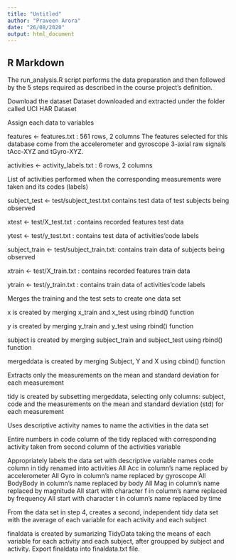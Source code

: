```yaml
---
title: "Untitled"
author: "Praveen Arora"
date: "26/08/2020"
output: html_document
---
```


## R Markdown


The run_analysis.R script performs the data preparation and then followed by the 5 steps required as described in the course project’s definition.

Download the dataset
Dataset downloaded and extracted under the folder called UCI HAR Dataset

Assign each data to variables

features <- features.txt : 561 rows, 2 columns
The features selected for this database come from the accelerometer and gyroscope 3-axial raw signals tAcc-XYZ and tGyro-XYZ.

activities <- activity_labels.txt : 6 rows, 2 columns

List of activities performed when the corresponding measurements were taken and its codes (labels)

subject_test <- test/subject_test.txt
contains test data of test subjects being observed

xtest <- test/X_test.txt :
contains recorded features test data

ytest <- test/y_test.txt :
contains test data of activities’code labels

subject_train <- test/subject_train.txt: 
contains train data of subjects being observed

xtrain <- test/X_train.txt :
contains recorded features train data

ytrain <- test/y_train.txt : 
contains train data of activities’code labels

Merges the training and the test sets to create one data set

x is created by merging x_train and x_test using rbind() function

y  is created by merging y_train and y_test using rbind() function

subject is created by merging subject_train and subject_test using rbind() function

mergeddata is created by merging Subject, Y and X using cbind() function

Extracts only the measurements on the mean and standard deviation for each measurement

tidy  is created by subsetting mergeddata, selecting only columns: subject, code and the measurements on the mean and standard deviation (std) for each measurement

Uses descriptive activity names to name the activities in the data set

Entire numbers in code column of the tidy replaced with corresponding activity taken from second column of the activities variable

Appropriately labels the data set with descriptive variable names
code column in tidy renamed into activities
All Acc in column’s name replaced by accelerometer
All Gyro in column’s name replaced by gyroscope
All BodyBody in column’s name replaced by body
All Mag in column’s name replaced by magnitude
All start with character f in column’s name replaced by frequency
All start with character t in column’s name replaced by time

From the data set in step 4, creates a second, independent tidy data set with the average of each variable for each activity and each subject

finaldata is created by sumarizing TidyData taking the means of each variable for each activity and each subject, after groupped by subject and activity.
Export finaldata into finaldata.txt file.

